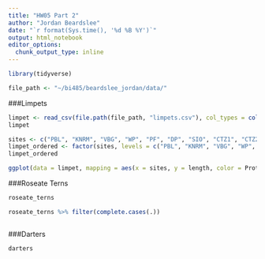 ```yaml
---
title: "HW05 Part 2"
author: "Jordan Beardslee"
date: "`r format(Sys.time(), '%d %B %Y')`"
output: html_notebook
editor_options: 
  chunk_output_type: inline
---
```

```r
library(tidyverse)

file_path <- "~/bi485/beardslee_jordan/data/"

```


###Limpets
```r
limpet <- read_csv(file.path(file_path, "limpets.csv"), col_types = cols("n", "c", "c"))
limpet
```
```r
sites <- c("PBL", "KNRM", "VBG", "WP", "PF", "DP", "SIO", "CTZ1", "CTZ2", "CNM")
limpet_ordered <- factor(sites, levels = c("PBL", "KNRM", "VBG", "WP", "PF", "DP", "SIO", "CTZ1", "CTZ2", "CNM"), ordered = TRUE)
limpet_ordered
```
```r
ggplot(data = limpet, mapping = aes(x = sites, y = length, color = Protected)) + geom_boxplot()
```




###Roseate Terns
```r
roseate_terns
```

```r
roseate_terns %>% filter(complete.cases(.))
```
```r

```

###Darters
```r
darters
```
```r

```

